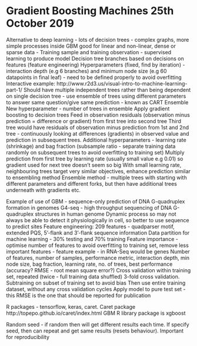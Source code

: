# Gradient Boosting Machines 25th October 2019

Alternative to deep learning - lots of decision trees - complex graphs, more simple processes inside
GBM good for linear and non-linear, dense or sparse data -
Training sample and training observation - supervised learning to produce model
Decision tree branches based on decisions on features (feature engineering)
Hyperparameters (fixed, find by iteration) - interaction depth (e.g 6 branches) and minimum node size (e.g 60 datapoints in final leaf)
  - need to be defined properly to avoid overfitting
Interactive example: http://www.r2d3.us/visual-intro-to-machine-learning-part-1/
Should have multiple independent trees rather than being dependent on single decision tree - use ensemble of trees using 
  different parameters to answer same question/give same prediction - known as CART Ensemble
  New hyperparameter - number of trees in ensemble
Apply gradient boosting to decision trees 
Feed in observation residuals (observation minus prediction = difference or gradient) from first tree into second tree
Third tree would have residuals of observation minus prediction from 1st and 2nd tree - continuously looking at differences (gradients)
  in observed value and prediction in subsequent trees.
Additional hyperparameters - learning rate (shrinkage) and bag fraction (subsample ratio - separate training data randomly on subsequent
  trees to avoid overfitting to training set)
Multiply prediction from first tree by learning rate (usually small value e.g 0.01) so gradient used for next tree doesn't seem so big
With small learning rate, neighbouring trees target very similar objectives, enhance prediction similar to ensembling method
Ensemble method - multiple trees with starting with different parameters and different forks, but then have additional trees underneath
  with gradients etc.

Example of use of GBM - sequence-only prediction of DNA G-quadruplex formation in genomes
G4-seq - high throughput sequencing of DNA G-quadruplex structures in human genome
Dynamic process so may not always be able to detect it physiologically in cell, so better to use sequence to predict sites
Feature engineering: 209 features - quadparser motif, extended PQS, 5'-flank and 3'-flank sequence information
Data partition for machine learning - 30% testing and 70% training
Feature importance - optimise number of features to avoid overfitting to training set, remove less important features
  - feature example - in RNA-Seq would be genes
Number of features, number of samples, performance metric, interaction depth, min node size, bag fraction, learning rate, no. of trees,
  best performance (accuracy? RMSE - root mean square error?)
Cross validation within training set, repeated (twice - full training data shuffled) 3-fold cross validation. Subtraining on subset of training set to avoid bias
Then use entire training dataset, without any cross validation cycles
Apply model to pure test set - this RMSE is the one that should be reported for publication

R packages - tensorflow, keras, caret.
Caret package http://topepo.github.io/caret/index.html
GBM R library package is xgboost

Random seed - if random then will get different results each time. If specify seed, then can repeat and get same results
  (resets behaviour). Important for reproducibility
